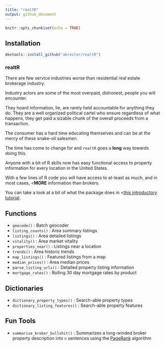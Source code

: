 ```yaml
---
title: "realtR"
output: github_document
---
```


```r
knitr::opts_chunk$set(echo = TRUE)
```

## Installation
```r
devtools::install_github("abresler/realtR")
```

### realtR

There are few service industries worse than residential real estate brokerage industry.  

Industry actors are some of the most overpaid, dishonest, people you will encounter.  

They hoard information, lie, are rarely held accountable for anything they do.  They are a well organized political cartel who ensure regardless of what happens, they get paid a sizable chunk of the overall proceeds from a transaction.

The consumer has a hard time educating themselves and can be at the mercy of these snake-oil salesmen.

The time has come to change for and `realtR` goes a **long** way towards doing this.

Anyone with a bit of R skills now has easy functional access to property information for every location in the United States.

With a few lines of R code you will have access to at-least as much, and in most cases, <<strong>MORE</strong> information than brokers.

You can take a look at a bit of what the package does in <<a href="http://asbcllc.com/r_packages/realtR/2018/introduction/index.html" title="intro" target="_blank">this introductory tutorial</a>.

## Functions

* `geocode()` : Batch geocoder
* `listing_counts()` : Area summary listings
* `listings()` :  Area detailed listings
* `vitality()` : Area market vitality
* `properties_near()` : Listings near a location
* `trends()` : Area historic trends
* `map_listings()` : Featured listings from a map
* `median_prices()` : Area median prices
* `parse_listing_urls()` : Detailed property listing information
* `mortgage_rates()` : Rolling 30 day mortgage rates by product

## Dictionaries

* `dictionary_property_types()` : Search-able property types
* `dictionary_listing_features()` : Search-able property features

## Fun Tools

* `summarise_broker_bullshit()` : Summarizes a long-winded broker property description into `n` sentences using the [PageRank](https://en.wikipedia.org/wiki/PageRank) algorithm
